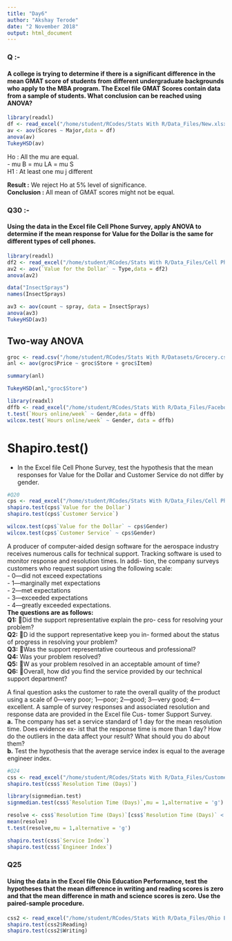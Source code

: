 ```yaml
---
title: "Day6"
author: "Akshay Terode"
date: "2 November 2018"
output: html_document
---
```

### Q :- 
#### A college is trying to determine if there is a significant difference in the mean GMAT score of students from different undergraduate backgrounds who apply to the MBA program. The Excel file GMAT Scores contain data from a sample of students. What conclusion can be reached using ANOVA?
```r
library(readxl)
df <- read_excel("/home/student/RCodes/Stats With R/Data_Files/New.xlsx",1,range = "A4:B42")
av <- aov(Scores ~ Major,data = df)
anova(av)
TukeyHSD(av)
```
Ho : All the mu are equal. <br>
     - mu B = mu LA = mu S <br>
H1 : At least one mu j different <br>

**Result :** We reject Ho at 5% level of significance. <br>
**Conclusion :** All mean of GMAT scores might not be equal. <br>

### Q30 :-
#### Using the data in the Excel file Cell Phone Survey, apply ANOVA to determine if the mean response for Value for the Dollar is the same for different types of cell phones.
```r
library(readxl)
df2 <- read_excel("/home/student/RCodes/Stats With R/Data_Files/Cell Phone Survey.xlsx",1,range = "A3:G55")
av2 <- aov(`Value for the Dollar` ~ Type,data = df2)
anova(av2)
```
```r
data("InsectSprays")
names(InsectSprays)

av3 <- aov(count ~ spray, data = InsectSprays)
anova(av3)
TukeyHSD(av3)
```
## Two-way ANOVA
```r
groc <- read.csv("/home/student/RCodes/Stats With R/Datasets/Grocery.csv",header = T)
anl <- aov(groc$Price ~ groc$Store + groc$Item)

summary(anl)
```

```r
TukeyHSD(anl,"groc$Store")
```

```r
library(readxl)
dffb <- read_excel("/home/student/RCodes/Stats With R/Data_Files/Facebook Survey.xlsx",range = "A3:D36")
t.test(`Hours online/week` ~ Gender,data = dffb)
wilcox.test(`Hours online/week` ~ Gender, data = dffb)
```

# Shapiro.test()
- In the Excel file Cell Phone Survey, test the hypothesis that the mean responses for Value for the Dollar and Customer Service do not differ by gender.
```r
#Q20
cps <- read_excel("/home/student/RCodes/Stats With R/Data_Files/Cell Phone Survey.xlsx",range = "A3:G55")
shapiro.test(cps$`Value for the Dollar`)
shapiro.test(cps$`Customer Service`)

wilcox.test(cps$`Value for the Dollar` ~ cps$Gender)
wilcox.test(cps$`Customer Service` ~ cps$Gender)
```
A producer of computer-aided design software for
the aerospace industry receives numerous calls
for technical support. Tracking software is used
to monitor response and resolution times. In addi-
tion, the company surveys customers who request
support using the following scale: <br>
- 0—did not exceed expectations <br>
- 1—marginally met expectations <br>
- 2—met expectations <br>
- 3—exceeded expectations <br> 
- 4—greatly exceeded expectations. <br> **The questions are as
follows:** <br>
**Q1:** Did the support representative explain the pro-
cess for resolving your problem?<br>
**Q2:** D id the support representative keep you in-
formed about the status of progress in resolving
your problem?<br>
**Q3:** Was the support representative courteous and
professional?<br>
**Q4:** Was your problem resolved?<br>
**Q5:** W as your problem resolved in an acceptable
amount of time?<br>
**Q6:** Overall, how did you find the service provided
by our technical support department?<br>
		
A final question asks the customer to rate the overall
quality of the product using a scale of 0—very poor;
1—poor; 2—good; 3—very good; 4—excellent. A
sample of survey responses and associated resolution
and response data are provided in the Excel file Cus-
tomer Support Survey.<br>
	 **a.** 	 The company has set a service standard of 1 day
for the mean resolution time. Does evidence ex-
ist that the response time is more than 1 day?
How do the outliers in the data affect your result?
What should you do about them?<br>
	 **b.** 	 Test the hypothesis that the average service index
is equal to the average engineer index.<br>
```r
#Q24
css <- read_excel("/home/student/RCodes/Stats With R/Data_Files/Customer Support Survey.xlsx",range = "A3:K47")
shapiro.test(css$`Resolution Time (Days)`)

library(signmedian.test)
signmedian.test(css$`Resolution Time (Days)`,mu = 1,alternative = 'g')

resolve <- css$`Resolution Time (Days)`[css$`Resolution Time (Days)` < 20]
mean(resolve)
t.test(resolve,mu = 1,alternative = 'g')

shapiro.test(css$`Service Index`)
shapiro.test(css$`Engineer Index`)
```
### Q25
####	 Using the data in the Excel file Ohio Education Performance, test the hypotheses that the mean difference in writing and reading scores is zero and that the mean difference in math and science scores is zero. Use the paired-sample procedure.
```r
css2 <- read_excel("/home/student/RCodes/Stats With R/Data_Files/Ohio Education Performance.xlsx",range = "A3:G34")
shapiro.test(css2$Reading)
shapiro.test(css2$Writing)
```

